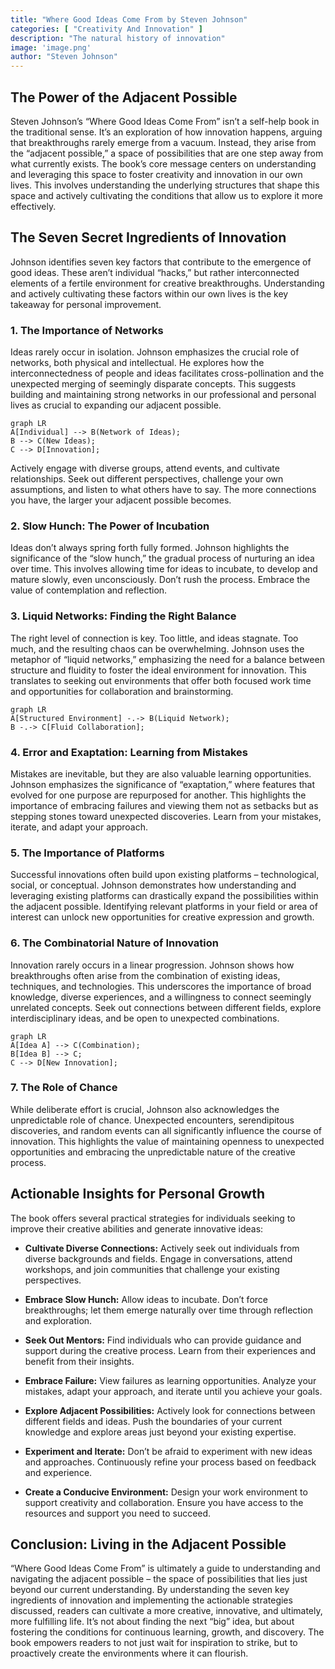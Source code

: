 ```yaml
---
title: "Where Good Ideas Come From by Steven Johnson"
categories: [ "Creativity And Innovation" ]
description: "The natural history of innovation"
image: 'image.png'
author: "Steven Johnson"
---
```

## The Power of the Adjacent Possible

Steven Johnson's "Where Good Ideas Come From" isn't a self-help book in the traditional sense. It's an exploration of how innovation happens, arguing that breakthroughs rarely emerge from a vacuum. Instead, they arise from the "adjacent possible," a space of possibilities that are one step away from what currently exists.  The book's core message centers on understanding and leveraging this space to foster creativity and innovation in our own lives.  This involves understanding the underlying structures that shape this space and actively cultivating the conditions that allow us to explore it more effectively.

## The Seven Secret Ingredients of Innovation

Johnson identifies seven key factors that contribute to the emergence of good ideas. These aren't individual "hacks," but rather interconnected elements of a fertile environment for creative breakthroughs.  Understanding and actively cultivating these factors within our own lives is the key takeaway for personal improvement.

### 1. The Importance of Networks

Ideas rarely occur in isolation. Johnson emphasizes the crucial role of networks, both physical and intellectual.  He explores how the interconnectedness of people and ideas facilitates cross-pollination and the unexpected merging of seemingly disparate concepts.  This suggests building and maintaining strong networks in our professional and personal lives as crucial to expanding our adjacent possible.

```mermaid
graph LR
A[Individual] --> B(Network of Ideas);
B --> C(New Ideas);
C --> D[Innovation];
```

Actively engage with diverse groups, attend events, and cultivate relationships.  Seek out different perspectives, challenge your own assumptions, and listen to what others have to say.  The more connections you have, the larger your adjacent possible becomes.


### 2. Slow Hunch: The Power of Incubation

Ideas don't always spring forth fully formed. Johnson highlights the significance of the "slow hunch," the gradual process of nurturing an idea over time. This involves allowing time for ideas to incubate, to develop and mature slowly, even unconsciously. Don't rush the process.  Embrace the value of contemplation and reflection.

### 3. Liquid Networks: Finding the Right Balance

The right level of connection is key.  Too little, and ideas stagnate.  Too much, and the resulting chaos can be overwhelming.  Johnson uses the metaphor of "liquid networks," emphasizing the need for a balance between structure and fluidity to foster the ideal environment for innovation.  This translates to seeking out environments that offer both focused work time and opportunities for collaboration and brainstorming.

```mermaid
graph LR
A[Structured Environment] -.-> B(Liquid Network);
B -.-> C[Fluid Collaboration];
```

### 4. Error and Exaptation: Learning from Mistakes

Mistakes are inevitable, but they are also valuable learning opportunities. Johnson emphasizes the significance of "exaptation," where features that evolved for one purpose are repurposed for another.  This highlights the importance of embracing failures and viewing them not as setbacks but as stepping stones toward unexpected discoveries.  Learn from your mistakes, iterate, and adapt your approach.


### 5. The Importance of Platforms

Successful innovations often build upon existing platforms – technological, social, or conceptual.  Johnson demonstrates how understanding and leveraging existing platforms can drastically expand the possibilities within the adjacent possible.  Identifying relevant platforms in your field or area of interest can unlock new opportunities for creative expression and growth.

### 6. The Combinatorial Nature of Innovation

Innovation rarely occurs in a linear progression. Johnson shows how breakthroughs often arise from the combination of existing ideas, techniques, and technologies.  This underscores the importance of broad knowledge, diverse experiences, and a willingness to connect seemingly unrelated concepts.  Seek out connections between different fields, explore interdisciplinary ideas, and be open to unexpected combinations.

```mermaid
graph LR
A[Idea A] --> C(Combination);
B[Idea B] --> C;
C --> D[New Innovation];
```

### 7. The Role of Chance

While deliberate effort is crucial, Johnson also acknowledges the unpredictable role of chance.  Unexpected encounters, serendipitous discoveries, and random events can all significantly influence the course of innovation.  This highlights the value of maintaining openness to unexpected opportunities and embracing the unpredictable nature of the creative process.


## Actionable Insights for Personal Growth

The book offers several practical strategies for individuals seeking to improve their creative abilities and generate innovative ideas:

* **Cultivate Diverse Connections:** Actively seek out individuals from diverse backgrounds and fields.  Engage in conversations, attend workshops, and join communities that challenge your existing perspectives.

* **Embrace Slow Hunch:** Allow ideas to incubate.  Don't force breakthroughs; let them emerge naturally over time through reflection and exploration.

* **Seek Out Mentors:** Find individuals who can provide guidance and support during the creative process.  Learn from their experiences and benefit from their insights.

* **Embrace Failure:**  View failures as learning opportunities. Analyze your mistakes, adapt your approach, and iterate until you achieve your goals.

* **Explore Adjacent Possibilities:** Actively look for connections between different fields and ideas.  Push the boundaries of your current knowledge and explore areas just beyond your existing expertise.

* **Experiment and Iterate:** Don't be afraid to experiment with new ideas and approaches.  Continuously refine your process based on feedback and experience.

* **Create a Conducive Environment:** Design your work environment to support creativity and collaboration.  Ensure you have access to the resources and support you need to succeed.


## Conclusion:  Living in the Adjacent Possible

"Where Good Ideas Come From" is ultimately a guide to understanding and navigating the adjacent possible – the space of possibilities that lies just beyond our current understanding. By understanding the seven key ingredients of innovation and implementing the actionable strategies discussed, readers can cultivate a more creative, innovative, and ultimately, more fulfilling life. It's not about finding the next "big" idea, but about fostering the conditions for continuous learning, growth, and discovery.  The book empowers readers to not just wait for inspiration to strike, but to proactively create the environments where it can flourish.

